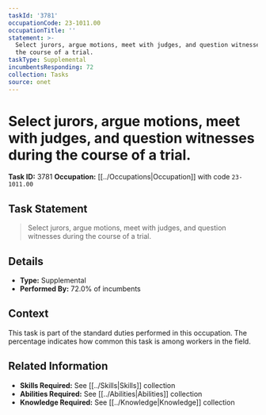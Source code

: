 ```yaml
---
taskId: '3781'
occupationCode: 23-1011.00
occupationTitle: ''
statement: >-
  Select jurors, argue motions, meet with judges, and question witnesses during
  the course of a trial.
taskType: Supplemental
incumbentsResponding: 72
collection: Tasks
source: onet
---
```

# Select jurors, argue motions, meet with judges, and question witnesses during the course of a trial.

**Task ID:** 3781
**Occupation:** [[../Occupations|Occupation]] with code `23-1011.00`

## Task Statement

> Select jurors, argue motions, meet with judges, and question witnesses during the course of a trial.

## Details

- **Type:** Supplemental
- **Performed By:** 72.0% of incumbents

## Context

This task is part of the standard duties performed in this occupation. The percentage indicates how common this task is among workers in the field.

## Related Information

- **Skills Required:** See [[../Skills|Skills]] collection
- **Abilities Required:** See [[../Abilities|Abilities]] collection
- **Knowledge Required:** See [[../Knowledge|Knowledge]] collection
